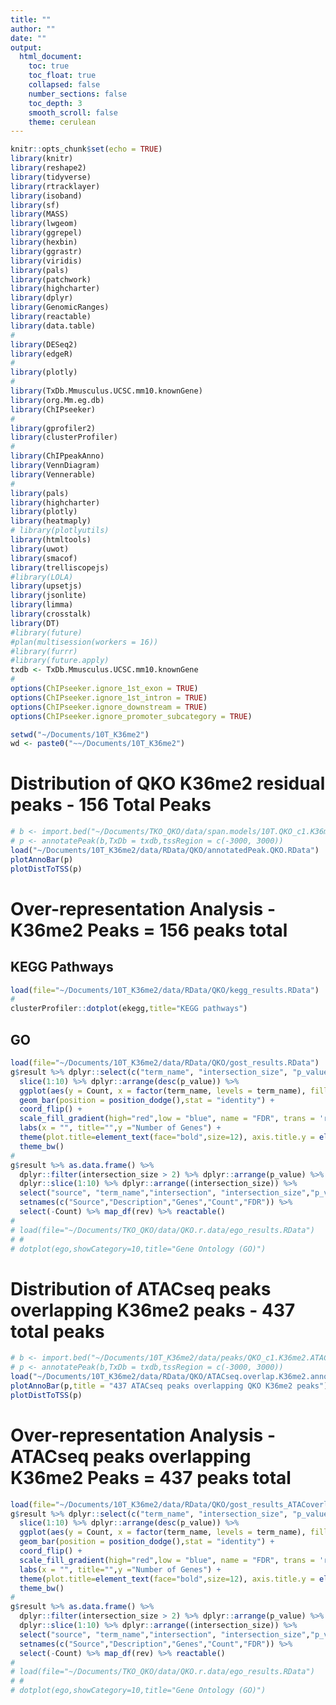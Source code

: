 ```yaml
---
title: ""
author: ""
date: ""
output:
  html_document:
    toc: true
    toc_float: true
    collapsed: false
    number_sections: false
    toc_depth: 3
    smooth_scroll: false
    theme: cerulean
---
```


```r
knitr::opts_chunk$set(echo = TRUE)
library(knitr)
library(reshape2)
library(tidyverse)
library(rtracklayer)
library(isoband)
library(sf)
library(MASS)
library(lwgeom)
library(ggrepel)
library(hexbin)
library(ggrastr)
library(viridis)
library(pals)
library(patchwork)
library(highcharter)
library(dplyr)
library(GenomicRanges)
library(reactable)
library(data.table)
#
library(DESeq2)
library(edgeR)
#
library(plotly)
#
library(TxDb.Mmusculus.UCSC.mm10.knownGene)
library(org.Mm.eg.db)
library(ChIPseeker)
#
library(gprofiler2)
library(clusterProfiler)
#
library(ChIPpeakAnno)
library(VennDiagram)
library(Vennerable)
#
library(pals)
library(highcharter)
library(plotly)
library(heatmaply)
# library(plotlyutils)
library(htmltools)
library(uwot)
library(smacof)
library(trelliscopejs)
#library(LOLA)
library(upsetjs)
library(jsonlite)
library(limma)
library(crosstalk)
library(DT)
#library(future)
#plan(multisession(workers = 16))
#library(furrr)
#library(future.apply)
txdb <- TxDb.Mmusculus.UCSC.mm10.knownGene
#
options(ChIPseeker.ignore_1st_exon = TRUE)
options(ChIPseeker.ignore_1st_intron = TRUE)
options(ChIPseeker.ignore_downstream = TRUE)
options(ChIPseeker.ignore_promoter_subcategory = TRUE)
```

```r
setwd("~/Documents/10T_K36me2")
wd <- paste0("~~/Documents/10T_K36me2")
```

# Distribution of QKO K36me2 residual peaks - 156 Total Peaks
```r
# b <- import.bed("~/Documents/TKO_QKO/data/span.models/10T.QKO_c1.K36me2.final.peaks.bed")
# p <- annotatePeak(b,TxDb = txdb,tssRegion = c(-3000, 3000))
load("~/Documents/10T_K36me2/data/RData/QKO/annotatedPeak.QKO.RData")
plotAnnoBar(p)
plotDistToTSS(p)
```

# Over-representation Analysis - K36me2 Peaks = 156 peaks total {.tabset}

## KEGG Pathways
```r
load(file="~/Documents/10T_K36me2/data/RData/QKO/kegg_results.RData")
#
clusterProfiler::dotplot(ekegg,title="KEGG pathways")
```

## GO
```r
load(file="~/Documents/10T_K36me2/data/RData/QKO/gost_results.RData")
g$result %>% dplyr::select(c("term_name", "intersection_size", "p_value")) %>% setnames(c("term_name","Count","p_value")) %>% dplyr::filter(Count > 10) %>% dplyr::arrange(p_value) %>%
  slice(1:10) %>% dplyr::arrange(desc(p_value)) %>%
  ggplot(aes(y = Count, x = factor(term_name, levels = term_name), fill = (p_value))) + 
  geom_bar(position = position_dodge(),stat = "identity") +
  coord_flip() +
  scale_fill_gradient(high="red",low = "blue", name = "FDR", trans = 'reverse') +
  labs(x = "", title="",y ="Number of Genes") + 
  theme(plot.title=element_text(face="bold",size=12), axis.title.y = element_text(size=10,face="bold"),axis.text.y = element_text(face = "bold",size = 8,colour = "black")) +
  theme_bw()
#
g$result %>% as.data.frame() %>%
  dplyr::filter(intersection_size > 2) %>% dplyr::arrange(p_value) %>%
  dplyr::slice(1:10) %>% dplyr::arrange((intersection_size)) %>%
  select("source", "term_name","intersection", "intersection_size","p_value") %>%
  setnames(c("Source","Description","Genes","Count","FDR")) %>%
  select(-Count) %>% map_df(rev) %>% reactable()
#
# load(file="~/Documents/TKO_QKO/data/QKO.r.data/ego_results.RData")
# #
# dotplot(ego,showCategory=10,title="Gene Ontology (GO)")
```

# Distribution of ATACseq peaks overlapping K36me2 peaks - 437 total peaks
```r
# b <- import.bed("~/Documents/10T_K36me2/data/peaks/QKO_c1.K36me2.ATAC.bed")
# p <- annotatePeak(b,TxDb = txdb,tssRegion = c(-3000, 3000))
load("~/Documents/10T_K36me2/data/RData/QKO/ATACseq.overlap.K36me2.annotatedPeak.RData")
plotAnnoBar(p,title = "437 ATACseq peaks overlapping QKO K36me2 peaks")
plotDistToTSS(p)
```

# Over-representation Analysis - ATACseq peaks overlapping K36me2 Peaks = 437 peaks total {.tabset}
```r
load(file="~/Documents/10T_K36me2/data/RData/QKO/gost_results_ATACoverlappingK36me2.RData")
g$result %>% dplyr::select(c("term_name", "intersection_size", "p_value")) %>% setnames(c("term_name","Count","p_value")) %>% dplyr::filter(Count > 10) %>% dplyr::arrange(p_value) %>%
  slice(1:10) %>% dplyr::arrange(desc(p_value)) %>%
  ggplot(aes(y = Count, x = factor(term_name, levels = term_name), fill = (p_value))) + 
  geom_bar(position = position_dodge(),stat = "identity") +
  coord_flip() +
  scale_fill_gradient(high="red",low = "blue", name = "FDR", trans = 'reverse') +
  labs(x = "", title="",y ="Number of Genes") + 
  theme(plot.title=element_text(face="bold",size=12), axis.title.y = element_text(size=10,face="bold"),axis.text.y = element_text(face = "bold",size = 8,colour = "black")) +
  theme_bw()
#
g$result %>% as.data.frame() %>%
  dplyr::filter(intersection_size > 2) %>% dplyr::arrange(p_value) %>%
  dplyr::slice(1:10) %>% dplyr::arrange((intersection_size)) %>%
  select("source", "term_name","intersection", "intersection_size","p_value") %>%
  setnames(c("Source","Description","Genes","Count","FDR")) %>%
  select(-Count) %>% map_df(rev) %>% reactable()
#
# load(file="~/Documents/TKO_QKO/data/QKO.r.data/ego_results.RData")
# #
# dotplot(ego,showCategory=10,title="Gene Ontology (GO)")
```


